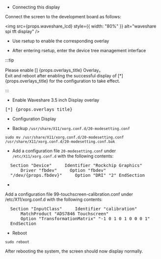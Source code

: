 - Connecting this display

Connect the screen to the development board as follows:

<img
  src={props.waveshare_lcd}
  style={{ width: "80%" }}
  alt="waveshare spi tft display"
/>

- Use rsetup to enable the corresponding overlay

- After entering rsetup, enter the device tree management interface

:::tip

Please enable [] {props.overlays_title} Overlay。<br/>
Exit and reboot after enabling the successful display of [*] {props.overlays_title} for the configuration to take effect.

:::

- Enable Waveshare 3.5 inch Display overlay

<pre>[*] {props.overlays_title}</pre>

- Configuration Display

- Backup `/usr/share/X11/xorg.conf.d/20-modesetting.conf`

```
sudo mv /usr/share/X11/xorg.conf.d/20-modesetting.conf /usr/share/X11/xorg.conf.d/20-modesetting.conf.bak
```

- Add a configuration file `20-modesetting.conf` under `/etc/X11/xorg.conf.d` with the following contents:

<pre>
  Section "Device" &nbsp;&nbsp;&nbsp;&nbsp;Identifier "Rockchip Graphics"
  &nbsp;&nbsp;&nbsp;&nbsp;Driver "fbdev" &nbsp;&nbsp;&nbsp;&nbsp;Option "fbdev"
  "/dev/{props.fbdev}" &nbsp;&nbsp;&nbsp;&nbsp;Option "DRI" "2" EndSection
</pre>

-

Add a configuration file 99-touchscreen-calibration.conf under /etc/X11/xorg.conf.d with the following contents:

<pre>
  Section "InputClass" &nbsp;&nbsp;&nbsp;&nbsp;Identifier "calibration"
  &nbsp;&nbsp;&nbsp;&nbsp;MatchProduct "ADS7846 Touchscreen"
  &nbsp;&nbsp;&nbsp;&nbsp;Option "TransformationMatrix" "-1 0 1 0 1 0 0 0 1"
  EndSection
</pre>

- Reboot

```
sudo reboot
```

After rebooting the system, the screen should now display normally.
